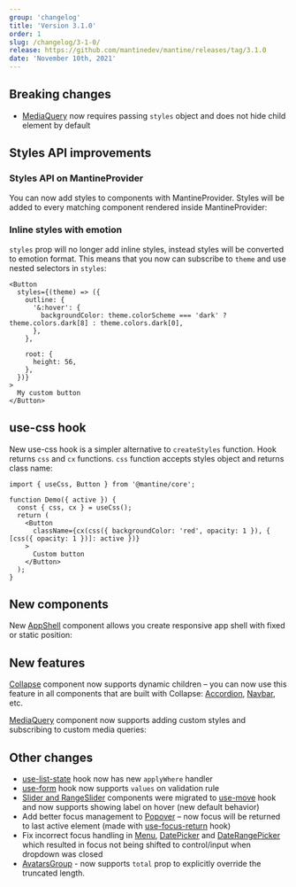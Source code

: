 ```yaml
---
group: 'changelog'
title: 'Version 3.1.0'
order: 1
slug: /changelog/3-1-0/
release: https://github.com/mantinedev/mantine/releases/tag/3.1.0
date: 'November 10th, 2021'
---
```



## Breaking changes

- [MediaQuery](https://mantine.dev/core/media-query/) now requires passing `styles` object and does not hide child element by default

## Styles API improvements

### Styles API on MantineProvider

You can now add styles to components with MantineProvider.
Styles will be added to every matching component rendered inside MantineProvider:

<Demo data={providerStyles} />

### Inline styles with emotion

`styles` prop will no longer add inline styles, instead styles will be converted to emotion format.
This means that you now can subscribe to `theme` and use nested selectors in `styles`:

```tsx
<Button
  styles={(theme) => ({
    outline: {
      '&:hover': {
        backgroundColor: theme.colorScheme === 'dark' ? theme.colors.dark[8] : theme.colors.dark[0],
      },
    },

    root: {
      height: 56,
    },
  })}
>
  My custom button
</Button>
```

## use-css hook

New use-css hook is a simpler alternative to `createStyles` function.
Hook returns `css` and `cx` functions. `css` function accepts styles object and returns class name:

```tsx
import { useCss, Button } from '@mantine/core';

function Demo({ active }) {
  const { css, cx } = useCss();
  return (
    <Button
      className={cx(css({ backgroundColor: 'red', opacity: 1 }), { [css({ opacity: 1 })]: active })}
    >
      Custom button
    </Button>
  );
}
```

## New components

New [AppShell](https://mantine.dev/core/app-shell/) component allows you create responsive app shell with fixed or static position:

<Demo data={AppShellDemos.usage} />

## New features

[Collapse](https://mantine.dev/core/collapse/) component now supports dynamic children – you can now use this feature in all components that are built with Collapse: [Accordion](https://mantine.dev/core/accordion/), [Navbar](https://mantine.dev/core/navbar/), etc.

<Demo data={CollapseDemos.nested} />

[MediaQuery](https://mantine.dev/core/media-query/) component now supports adding custom styles and subscribing to custom media queries:

<Demo data={MediaQueryDemos.query} />

## Other changes

- [use-list-state](https://mantine.dev/hooks/use-list-state/) hook now has new `applyWhere` handler
- [use-form](https://mantine.dev/hooks/use-form/) hook now supports `values` on validation rule
- [Slider and RangeSlider](https://mantine.dev/core/slider/) components were migrated to [use-move](https://mantine.dev/hooks/use-move/) hook and now supports showing label on hover (new default behavior)
- Add better focus management to [Popover](https://mantine.dev/core/popover/) – now focus will be returned to last active element (made with [use-focus-return](https://mantine.dev/hooks/use-focus-return/) hook)
- Fix incorrect focus handling in [Menu](https://mantine.dev/core/menu/), [DatePicker](https://mantine.dev/dates/date-picker/) and [DateRangePicker](https://mantine.dev/dates/date-range-picker/) which resulted in focus not being shifted to control/input when dropdown was closed
- [AvatarsGroup](https://mantine.dev/core/avatar/#avatars-group) - now supports `total` prop to explicitly override the truncated length.
